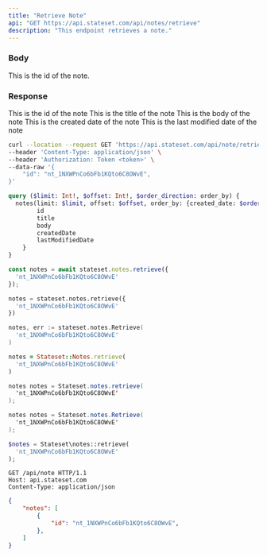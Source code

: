 ```yaml
---
title: "Retrieve Note"
api: "GET https://api.stateset.com/api/notes/retrieve"
description: "This endpoint retrieves a note."
---
```


### Body

<ParamField body="id" type="string">
  This is the id of the note.
</ParamField>

### Response

<ResponseField name="id" type="string">
  This is the id of the note
</ResponseField>

<ResponseField name="title" type="string">
  This is the title of the note
</ResponseField>

<ResponseField name="body" type="string">
  This is the body of the note
</ResponseField>

<ResponseField name="created_date" type="string">
  This is the created date of the note
</ResponseField>

<ResponseField name="last_modified_date" type="string">
  This is the last modified date of the note
</ResponseField>

<RequestExample>

```bash cURL
curl --location --request GET 'https://api.stateset.com/api/note/retrieve' \
--header 'Content-Type: application/json' \
--header 'Authorization: Token <token>' \
--data-raw '{
    "id": "nt_1NXWPnCo6bFb1KQto6C8OWvE",
}'
```

```graphQL GraphQL
query ($limit: Int!, $offset: Int!, $order_direction: order_by) {
  notes(limit: $limit, offset: $offset, order_by: {created_date: $order_direction}) {
        id
        title
        body
        createdDate
        lastModifiedDate
    }
}
```

```js Node.js
const notes = await stateset.notes.retrieve({
  'nt_1NXWPnCo6bFb1KQto6C8OWvE'
});
```
```py Python
notes = stateset.notes.retrieve({
  'nt_1NXWPnCo6bFb1KQto6C8OWvE'
})
```
```go Golang 
notes, err := stateset.notes.Retrieve(
  'nt_1NXWPnCo6bFb1KQto6C8OWvE'
)
```
```ruby Ruby
notes = Stateset::Notes.retrieve(
  'nt_1NXWPnCo6bFb1KQto6C8OWvE'
)
```
```java Java
notes notes = Stateset.notes.retrieve(
  'nt_1NXWPnCo6bFb1KQto6C8OWvE'
);
```
```csharp C#
notes notes = Stateset.notes.Retrieve(
  'nt_1NXWPnCo6bFb1KQto6C8OWvE'
);
```
```php PHP
$notes = Stateset\notes::retrieve(
  'nt_1NXWPnCo6bFb1KQto6C8OWvE'
);
```
```http HTTP
GET /api/note HTTP/1.1
Host: api.stateset.com
Content-Type: application/json
```

</RequestExample>

<ResponseExample>

```json Response
{
    "notes": [
        {
            "id": "nt_1NXWPnCo6bFb1KQto6C8OWvE",
        },
    ]
}   
```

</ResponseExample>